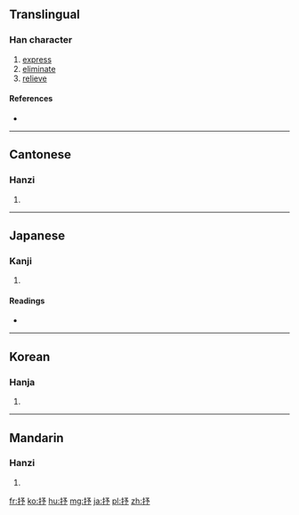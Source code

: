 ==Translingual==

===Han character===
{{Han char|rn=64|rad=手|as=04|sn=7|four=5702<sub>2</sub>|canj=手弓戈弓 (QNIN)}}

# [[express]]
# [[eliminate]]
# [[relieve]]

====References====
* {{Han ref|kx=0421.100|dkj=11884|dj=0768.100|hdz=31846.040|uh=6292|ud=25234|bh=A7E7|bd=42983}}

----

==Cantonese==

===Hanzi===
{{yue-hanzi|jyut=|y=syu1}}

# {{defn|lang=yue|sort=手04}}

----

==Japanese==

===Kanji===
{{ja-kanji|grade=|rs=手04}}

# {{defn|lang=ja|sort=手04}}

====Readings====
* {{ja-readings|on=[[じょ]] (jo), [[しょ]] (sho)|kun=[[くむ]] (kumu), [[のべる]] (noberu)}}

----

==Korean==

===Hanja===
{{ko-hanja|hangeul=[[서]], [[저]]|eumhun=|rv=seo, jeo|mr=sŏ, chŏ|y=se, ce}}

# {{defn|lang=ko|sort=手04}}

----

==Mandarin==

===Hanzi===
{{cmn-hanzi|pin=[[shū]] ([[shu1]])|wg=shu<sup>1</sup>}}

# {{defn|lang=cmn|sort=手04}}

[[fr:抒]]
[[ko:抒]]
[[hu:抒]]
[[mg:抒]]
[[ja:抒]]
[[pl:抒]]
[[zh:抒]]